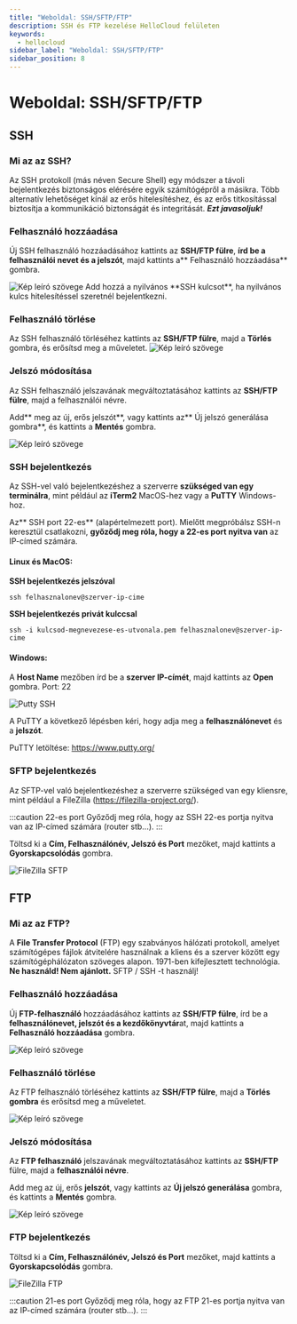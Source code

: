 ```yaml
---
title: "Weboldal: SSH/SFTP/FTP"
description: SSH és FTP kezelése HelloCloud felületen
keywords:
  - hellocloud
sidebar_label: "Weboldal: SSH/SFTP/FTP"
sidebar_position: 8
---
```


# <FontAwesomeIcon icon="fa-duotone fa-key-skeleton-left-right text-primary" /> Weboldal: SSH/SFTP/FTP


## SSH

### Mi az az SSH?

Az SSH protokoll (más néven Secure Shell) egy módszer a távoli bejelentkezés biztonságos elérésére egyik számítógépről a másikra. Több alternatív lehetőséget kínál az erős hitelesítéshez, és az erős titkosítással biztosítja a kommunikáció biztonságát és integritását. ***Ezt javasoljuk!***

### Felhasználó hozzáadása
Új SSH felhasználó hozzáadásához kattints az **SSH/FTP fülre**, **írd be a felhasználói nevet és a jelszót**, majd kattints a** Felhasználó hozzáadása** gombra.

<BrowserWindow url="https://peldaweboldal.hu">
  <img src="https://cdn.hellowp.cloud/hub/hellocloud/hellocloud-031.png" alt="Kép leíró szövege"></img>
</BrowserWindow>
Add hozzá a nyilvános **SSH kulcsot**, ha nyilvános kulcs hitelesítéssel szeretnél bejelentkezni.

### Felhasználó törlése
Az SSH felhasználó törléséhez kattints az **SSH/FTP fülre**, majd a **Törlés** gombra, és erősítsd meg a műveletet.
<BrowserWindow url="https://peldaweboldal.hu">
  <img src="https://cdn.hellowp.cloud/hub/hellocloud/hellocloud-032.png" alt="Kép leíró szövege"></img>
</BrowserWindow>

### Jelszó módosítása

Az SSH felhasználó jelszavának megváltoztatásához kattints az **SSH/FTP fülre**, majd a felhasználói névre.

Add** meg az új, erős jelszót**, vagy kattints az** Új jelszó generálása gombra**, és kattints a **Mentés** gombra.


<BrowserWindow url="https://peldaweboldal.hu">
  <img src="https://cdn.hellowp.cloud/hub/hellocloud/hellocloud-033.png" alt="Kép leíró szövege"></img>
</BrowserWindow>

### SSH bejelentkezés

Az SSH-vel való bejelentkezéshez a szerverre **szükséged van egy terminálra**, mint például az **iTerm2** MacOS-hez vagy a **PuTTY** Windows-hoz.

Az** SSH port 22-es** (alapértelmezett port). Mielőtt megpróbálsz SSH-n keresztül csatlakozni, **győződj meg róla, hogy a 22-es port nyitva van** az IP-címed számára.

#### Linux és MacOS:

**SSH bejelentkezés jelszóval**

`ssh felhasznalonev@szerver-ip-cime`

**SSH bejelentkezés privát kulccsal**

`ssh -i kulcsod-megnevezese-es-utvonala.pem felhasznalonev@szerver-ip-cime`

#### Windows:

A **Host Name** mezőben írd be a **szerver IP-címét**, majd kattints az **Open** gombra. Port: 22

![Putty SSH](/img/putty-SSH.png)

A PuTTY a következő lépésben kéri, hogy adja meg a **felhasználónevet** és a **jelszót**.

PuTTY letöltése: https://www.putty.org/


### SFTP bejelentkezés

Az SFTP-vel való bejelentkezéshez a szerverre szükséged van egy kliensre, mint például a FileZilla (https://filezilla-project.org/).

:::caution 22-es port
Győződj meg róla, hogy az SSH 22-es portja nyitva van az IP-címed számára (router stb...).
:::

Töltsd ki a **Cím, Felhasználónév, Jelszó és Port** mezőket, majd kattints a **Gyorskapcsolódás** gombra.

![FileZilla SFTP](/img/filezilla-sftp-new.png)

## FTP

### Mi az az FTP?

A **File Transfer Protocol** (FTP) egy szabványos hálózati protokoll, amelyet számítógépes fájlok átvitelére használnak a kliens és a szerver között egy számítógéphálózaton szöveges alapon. 1971-ben kifejlesztett technológia. **Ne használd! Nem ajánlott.** SFTP / SSH -t használj!

### Felhasználó hozzáadása
Új **FTP-felhasználó** hozzáadásához kattints az **SSH/FTP fülre**, írd be a **felhasználónevet, jelszót és a kezdőkönyvtár**at, majd kattints a **Felhasználó hozzáadása** gombra.

<BrowserWindow url="https://peldaweboldal.hu">
  <img src="https://cdn.hellowp.cloud/hub/hellocloud/hellocloud-034.png" alt="Kép leíró szövege"></img>
</BrowserWindow>

### Felhasználó törlése
Az FTP felhasználó törléséhez kattints az **SSH/FTP fülre**, majd a **Törlés gombra** és erősítsd meg a műveletet.

<BrowserWindow url="https://peldaweboldal.hu">
  <img src="https://cdn.hellowp.cloud/hub/hellocloud/hellocloud-035.png" alt="Kép leíró szövege"></img>
</BrowserWindow>

### Jelszó módosítása
Az **FTP felhasználó** jelszavának megváltoztatásához kattints az **SSH/FTP** fülre, majd a **felhasználói névre**.

Add meg az új, erős **jelszót**, vagy kattints az **Új jelszó generálása** gombra, és kattints a **Mentés** gombra.

<BrowserWindow url="https://peldaweboldal.hu">
  <img src="https://cdn.hellowp.cloud/hub/hellocloud/hellocloud-036.png" alt="Kép leíró szövege"></img>
</BrowserWindow>

### FTP bejelentkezés

Töltsd ki a **Cím, Felhasználónév, Jelszó és Port** mezőket, majd kattints a **Gyorskapcsolódás** gombra.

![FileZilla FTP](/img/filezilla-ftp-new.png)

:::caution 21-es port
Győződj meg róla, hogy az FTP 21-es portja nyitva van az IP-címed számára (router stb...).
:::


